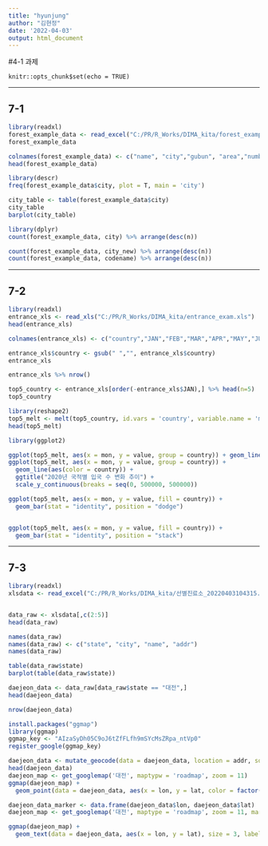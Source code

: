 ```yaml
---
title: "hyunjung"
author: "김현정"
date: '2022-04-03'
output: html_document
---
```

#4-1 과제


```{}
knitr::opts_chunk$set(echo = TRUE)
```
***
## 7-1



```r

library(readxl)
forest_example_data <- read_excel("C:/PR/R_Works/DIMA_kita/forest_example_data.xls")
forest_example_data

colnames(forest_example_data) <- c("name", "city","gubun", "area","number","stay","city_new","code","codename")
head(forest_example_data)

library(descr)
freq(forest_example_data$city, plot = T, main = 'city')

city_table <- table(forest_example_data$city)
city_table
barplot(city_table)

library(dplyr)
count(forest_example_data, city) %>% arrange(desc(n))

count(forest_example_data, city_new) %>% arrange(desc(n))
count(forest_example_data, codename) %>% arrange(desc(n))

```
***
## 7-2
```r

library(readxl)
entrance_xls <- read_xls("C:/PR/R_Works/DIMA_kita/entrance_exam.xls")
head(entrance_xls)

colnames(entrance_xls) <- c("country","JAN","FEB","MAR","APR","MAY","JUN","JUL","AUG","SEP","OCT","NOV","DEC")

entrance_xls$country <- gsub(" ","", entrance_xls$country)
entrance_xls

entrance_xls %>% nrow()

top5_country <- entrance_xls[order(-entrance_xls$JAN),] %>% head(n=5)
top5_country

library(reshape2)
top5_melt <- melt(top5_country, id.vars = 'country', variable.name = 'mon')
head(top5_melt)

library(ggplot2)

ggplot(top5_melt, aes(x = mon, y = value, group = country)) + geom_line(aes(color = country))
ggplot(top5_melt, aes(x = mon, y = value, group = country)) + 
  geom_line(aes(color = country)) +
  ggtitle("2020년 국적별 입국 수 변화 추이") +
  scale_y_continuous(breaks = seq(0, 500000, 500000))

ggplot(top5_melt, aes(x = mon, y = value, fill = country)) + 
  geom_bar(stat = "identity", position = "dodge")


ggplot(top5_melt, aes(x = mon, y = value, fill = country)) + 
  geom_bar(stat = "identity", position = "stack")

```

***
## 7-3

```r
library(readxl)
xlsdata <- read_excel("C:/PR/R_Works/DIMA_kita/선별진료소_20220403104315.xls")


data_raw <- xlsdata[,c(2:5)]
head(data_raw)

names(data_raw)
names(data_raw) <- c("state", "city", "name", "addr")
names(data_raw)

table(data_raw$state)
barplot(table(data_raw$state))

daejeon_data <- data_raw[data_raw$state == "대전",]
head(daejeon_data)

nrow(daejeon_data)

install.packages("ggmap")
library(ggmap)
ggmap_key <- "AIzaSyDh05C9oJ6tZfFLfh9mSYcMsZRpa_ntVp0"
register_google(ggmap_key)

daejeon_data <- mutate_geocode(data = daejeon_data, location = addr, source = 'google')
head(daejeon_data)
daejeon_map <- get_googlemap('대전', maptypw = 'roadmap', zoom = 11)
ggmap(daejeon_map) +
  geom_point(data = daejeon_data, aes(x = lon, y = lat, color = factor(name)), size = 3)

daejeon_data_marker <- data.frame(daejeon_data$lon, daejeon_data$lat)
daejeon_map <- get_googlemap('대전', maptype = 'roadmap', zoom = 11, markers = daejeon_data_marker)

ggmap(daejeon_map) +
  geom_text(data = daejeon_data, aes(x = lon, y = lat), size = 3, label = daejeon_data$name)
```

